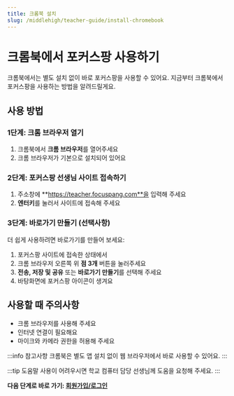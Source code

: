 ```yaml
---
title: 크롬북 설치
slug: /middlehigh/teacher-guide/install-chromebook
---
```


# 크롬북에서 포커스팡 사용하기

크롬북에서는 별도 설치 없이 바로 포커스팡을 사용할 수 있어요.
지금부터 크롬북에서 포커스팡을 사용하는 방법을 알려드릴게요.

## 사용 방법

### 1단계: 크롬 브라우저 열기

1. 크롬북에서 **크롬 브라우저**를 열어주세요
2. 크롬 브라우저가 기본으로 설치되어 있어요

### 2단계: 포커스팡 선생님 사이트 접속하기

1. 주소창에 **https://teacher.focuspang.com**을 입력해 주세요
2. **엔터키**를 눌러서 사이트에 접속해 주세요

### 3단계: 바로가기 만들기 (선택사항)

더 쉽게 사용하려면 바로가기를 만들어 보세요:

1. 포커스팡 사이트에 접속한 상태에서
2. 크롬 브라우저 오른쪽 위 **점 3개** 버튼을 눌러주세요
3. **전송, 저장 및 공유** 또는 **바로가기 만들기**를 선택해 주세요
4. 바탕화면에 포커스팡 아이콘이 생겨요

## 사용할 때 주의사항

- 크롬 브라우저를 사용해 주세요
- 인터넷 연결이 필요해요
- 마이크와 카메라 권한을 허용해 주세요

:::info 참고사항
크롬북은 별도 앱 설치 없이 웹 브라우저에서 바로 사용할 수 있어요.
:::

:::tip 도움말
사용이 어려우시면 학교 컴퓨터 담당 선생님께 도움을 요청해 주세요.
:::

**다음 단계로 바로 가기: [회원가입/로그인](/docs/middlehigh/teacher-guide/login)**
